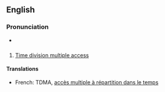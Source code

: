 ==English==

{{wikipedia}}

===Pronunciation===
*{{audio|en-us-TDMA.ogg|Audio (US)}}


==={{abbreviation}}===
#[[Time division multiple access]]

====Translations====
*French: TDMA, [[accès multiple à répartition dans le temps]]